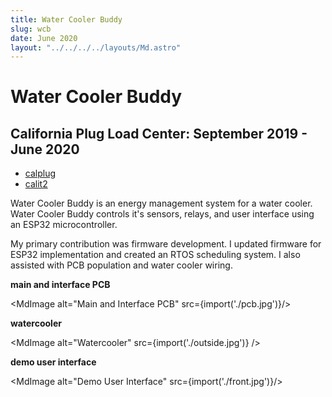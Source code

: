 ```yaml
---
title: Water Cooler Buddy
slug: wcb
date: June 2020
layout: "../../../../layouts/Md.astro"
---
```



# Water Cooler Buddy

## California Plug Load Center: September 2019 - June 2020

- [calplug](http://calplug.org/)
- [calit2](https://www.calit2.uci.edu/)

Water Cooler Buddy is an energy management system for a water cooler. Water
Cooler Buddy controls it's sensors, relays, and user interface using an ESP32
microcontroller.

My primary contribution was firmware development. I updated firmware for ESP32
implementation and created an RTOS scheduling system. I also assisted with PCB
population and water cooler wiring.

**main and interface PCB**

<MdImage alt="Main and Interface PCB" src={import('./pcb.jpg')}/>

**watercooler**

<MdImage alt="Watercooler" src={import('./outside.jpg')} />

**demo user interface**

<MdImage alt="Demo User Interface" src={import('./front.jpg')}/>

